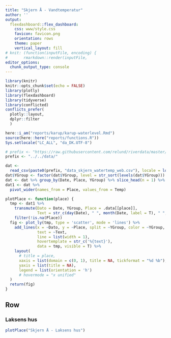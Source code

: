 ```yaml
---
title: "Skjern Å - Vandtemperatur"
author: ''
output:
  flexdashboard::flex_dashboard:
    css: www/style.css
    favicon: favicon.png
    orientation: rows
    theme: paper
    vertical_layout: fill
# knit: (function(inputFile, encoding) { 
#       rmarkdown::render(inputFile,
editor_options:
  chunk_output_type: console
---
```


<script>
$(".selectize-input input").prop('readonly','readonly');
</script>

```r
library(knitr)
knitr::opts_chunk$set(echo = FALSE)
library(plotly)
library(flexdashboard)
library(tidyverse)
library(conflicted)
conflicts_prefer(
  plotly::layout,
  dplyr::filter
  )

here::i_am("reports/karup/karup-waterlevel.Rmd")
source(here::here("reports/functions.R"))
Sys.setlocale("LC_ALL", "da_DK.UTF-8")

# prefix <- "https://raw.githubusercontent.com/relund/riverdata/master/data/"
prefix <- "../../data/"

dat <- 
  read_csv(paste0(prefix, "data_skjern_watertemp_web.csv"), locale = locale(tz = "CET"), col_types = "Tffd") 
dat$YGroup <- factor(dat$YGroup, level = str_sort(levels(dat$YGroup)))
dat <- dat %>% group_by(Date, Place, YGroup) %>% slice_head(n = 1) %>% ungroup()
dat1 <- dat %>% 
  pivot_wider(names_from = Place, values_from = Temp)
```

```r
plotPlace <- function(place) {
  tmp <- dat1 %>% 
    transmute(Dato = Date, YGroup, Place = .data[[place]], 
              Text = str_c(day(Date), " ", month(Date, label = T), " ", YGroup, ": ", Place)) %>% 
    filter(!is.na(Place))
  fig <- plot_ly(tmp, type = 'scatter', mode = 'lines') %>% 
    add_lines(x = ~Dato, y = ~Place, split = ~YGroup, color = ~YGroup, 
              text = ~Text, 
              line = list(width = 1),
              hovertemplate = str_c('%{text}'),
              data = tmp, visible = T) %>% 
    layout(
      # title = place,
      xaxis = list(domain = c(0, 1), title = NA, tickformat = "%d %b"),
      yaxis = list(title = NA),
      legend = list(orientation = 'h')
      # hovermode = "x unified"
  )
  return(fig)
}
```

Row
-----------------------------------------------------------------------

### Laksens hus

```r
plotPlace("Skjern Å - Laksens hus")
```

